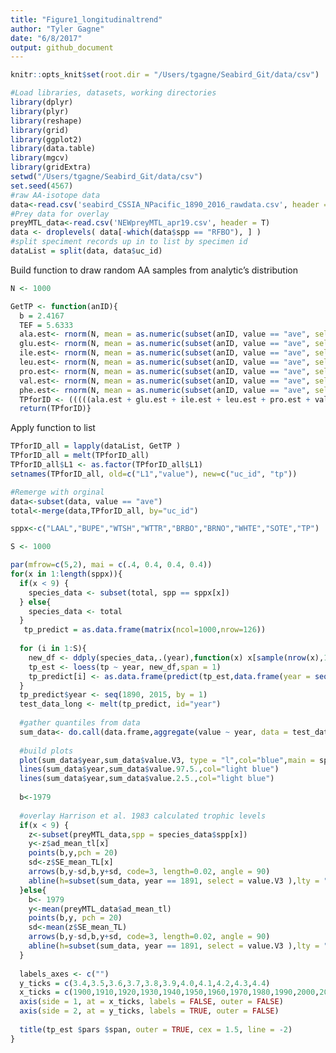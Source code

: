 ```yaml
---
title: "Figure1_longitudinaltrend"
author: "Tyler Gagne"
date: "6/8/2017"
output: github_document
---
```


```r
knitr::opts_knit$set(root.dir = "/Users/tgagne/Seabird_Git/data/csv")
```


```r
#Load libraries, datasets, working directories
library(dplyr)
library(plyr)
library(reshape)
library(grid)
library(ggplot2)
library(data.table)
library(mgcv)
library(gridExtra)
setwd("/Users/tgagne/Seabird_Git/data/csv")
set.seed(4567)
#raw AA-isotope data
data<-read.csv('seabird_CSSIA_NPacific_1890_2016_rawdata.csv', header = T)
#Prey data for overlay
preyMTL_data<-read.csv('NEWpreyMTL_apr19.csv', header = T)
data <- droplevels( data[-which(data$spp == "RFBO"), ] )
#split speciment records up in to list by specimen id
dataList = split(data, data$uc_id)
```




Build function to draw random AA samples from analytic's distribution
```r

N <- 1000

GetTP <- function(anID){
  b = 2.4167
  TEF = 5.6333
  ala.est<- rnorm(N, mean = as.numeric(subset(anID, value == "ave", select = "ala")) , sd = as.numeric(subset(anID, value == "sd", select = "ala")))
  glu.est<- rnorm(N, mean = as.numeric(subset(anID, value == "ave", select = "glue")) , sd = as.numeric(subset(anID, value == "sd", select = "glue")))
  ile.est<- rnorm(N, mean = as.numeric(subset(anID, value == "ave", select = "ile")) , sd = as.numeric(subset(anID, value == "sd", select = "ile")))
  leu.est<- rnorm(N, mean = as.numeric(subset(anID, value == "ave", select = "leu")) , sd = as.numeric(subset(anID, value == "sd", select = "leu")))
  pro.est<- rnorm(N, mean = as.numeric(subset(anID, value == "ave", select = "pro")) , sd = as.numeric(subset(anID, value == "sd", select = "pro")))
  val.est<- rnorm(N, mean = as.numeric(subset(anID, value == "ave", select = "val")) , sd = as.numeric(subset(anID, value == "sd", select = "val")))
  phe.est<- rnorm(N, mean = as.numeric(subset(anID, value == "ave", select = "phe")) , sd = as.numeric(subset(anID, value == "sd", select = "phe")))
  TPforID <- (((((ala.est + glu.est + ile.est + leu.est + pro.est + val.est)/6)) - phe.est - b)/TEF ) + 1 
  return(TPforID)}
```
Apply function to list

```r
TPforID_all = lapply(dataList, GetTP )                                  # apply function to list
TPforID_all = melt(TPforID_all)                                         # melt dataframe
TPforID_all$L1 <- as.factor(TPforID_all$L1)
setnames(TPforID_all, old=c("L1","value"), new=c("uc_id", "tp"))        # rename columns

#Remerge with orginal
data<-subset(data, value == "ave")
total<-merge(data,TPforID_all, by="uc_id")
```

```r
sppx<-c("LAAL","BUPE","WTSH","WTTR","BRBO","BRNO","WHTE","SOTE","TP")         # adjust order taxonomically 

S <- 1000

par(mfrow=c(5,2), mai = c(.4, 0.4, 0.4, 0.4))                                 # build plot frame
for(x in 1:length(sppx)){
  if(x < 9) {
    species_data <- subset(total, spp == sppx[x])
  } else{
    species_data <- total
  }
   tp_predict = as.data.frame(matrix(ncol=1000,nrow=126))
  
  for (i in 1:S){
    new_df <- ddply(species_data,.(year),function(x) x[sample(nrow(x),1),])   # sample value from each available year
    tp_est <- loess(tp ~ year, new_df,span = 1)                               # fit loess model through the series
    tp_predict[i] <- as.data.frame(predict(tp_est,data.frame(year = seq(1890, 2015,1)))) # predict for all years
  }
  tp_predict$year <- seq(1890, 2015, by = 1)
  test_data_long <- melt(tp_predict, id="year")
  
  #gather quantiles from data
  sum_data<- do.call(data.frame,aggregate(value ~ year, data = test_data_long, function(x) c(quantile(x,.975),quantile(x,.025),median(x) )))
  
  #build plots
  plot(sum_data$year,sum_data$value.V3, type = "l",col="blue",main = sppx[x], ylab = '',xlab = '',ylim=c(3.4,4.4))
  lines(sum_data$year,sum_data$value.97.5.,col="light blue")
  lines(sum_data$year,sum_data$value.2.5.,col="light blue")
  
  b<-1979
  
  #overlay Harrison et al. 1983 calculated trophic levels 
  if(x < 9) {
    z<-subset(preyMTL_data,spp = species_data$spp[x])
    y<-z$ad_mean_tl[x]
    points(b,y,pch = 20)
    sd<-z$SE_mean_TL[x]
    arrows(b,y-sd,b,y+sd, code=3, length=0.02, angle = 90)
    abline(h=subset(sum_data, year == 1891, select = value.V3 ),lty = "dotted" )
  }else{
    b<- 1979
    y<-mean(preyMTL_data$ad_mean_tl)
    points(b,y, pch = 20)
    sd<-mean(z$SE_mean_TL)
    arrows(b,y-sd,b,y+sd, code=3, length=0.02, angle = 90)
    abline(h=subset(sum_data, year == 1891, select = value.V3 ),lty = "dotted" )
  }
  
  labels_axes <- c("")
  y_ticks = c(3.4,3.5,3.6,3.7,3.8,3.9,4.0,4.1,4.2,4.3,4.4)
  x_ticks = c(1900,1910,1920,1930,1940,1950,1960,1970,1980,1990,2000,2010)
  axis(side = 1, at = x_ticks, labels = FALSE, outer = FALSE)
  axis(side = 2, at = y_ticks, labels = TRUE, outer = FALSE)
  
  title(tp_est $pars $span, outer = TRUE, cex = 1.5, line = -2)
}  
```





